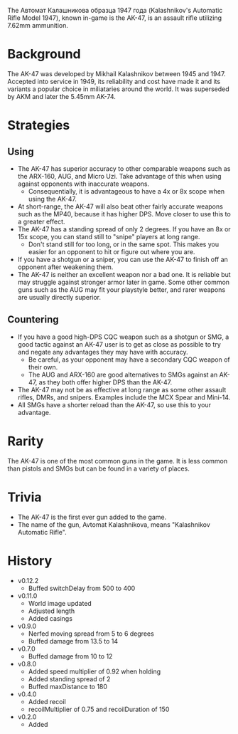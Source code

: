 The Автомат Калашникова образца 1947 года (Kalashnikov's Automatic Rifle Model 1947), known in-game is the AK-47, is an assault rifle utilizing 7.62mm ammunition.

# Background
The AK-47 was developed by Mikhail Kalashnikov between 1945 and 1947. Accepted into service in 1949, its reliability and cost have made it and its variants a popular choice in miliataries around the world. It was superseded by AKM and later the 5.45mm AK-74.

# Strategies
## Using 
- The AK-47 has superior accuracy to other comparable weapons such as the <Link href="/weapons/guns/arx160">ARX-160</Link>, <Link href="/weapons/guns/aug">AUG</Link>, and <Link href="/weapons/guns/micro_uzi">Micro Uzi</Link>. Take advantage of this when using against opponents with inaccurate weapons.
  - Consequentially, it is advantageous to have a 4x or 8x scope when using the AK-47.
- At short-range, the AK-47 will also beat other fairly accurate weapons such as the <Link href="/weapons/guns/mp40">MP40</Link>, because it has higher DPS. Move closer to use this to a greater effect.
- The AK-47 has a standing spread of only 2 degrees. If you have an 8x or 15x scope, you can stand still to "snipe" players at long range.
  - Don't stand still for too long, or in the same spot. This makes you easier for an opponent to hit or figure out where you are.
- If you have a shotgun or a sniper, you can use the AK-47 to finish off an opponent after weakening them.
- The AK-47 is neither an excellent weapon nor a bad one. It is reliable but may struggle against stronger armor later in game. Some other common guns such as the <Link href="/weapons/guns/aug">AUG</Link> may fit your playstyle better, and rarer weapons are usually directly superior.

## Countering
- If you have a good high-DPS CQC weapon such as a shotgun or SMG, a good tactic against an AK-47 user is to get as close as possible to try and negate any advantages they may have with accuracy. 
  - Be careful, as your opponent may have a secondary CQC weapon of their own.
  - The <Link href="/weapons/guns/aug">AUG</Link> and <Link href="/weapons/guns/arx160">ARX-160</Link> are good alternatives to SMGs against an AK-47, as they both offer higher DPS than the AK-47.
- The AK-47 may not be as effective at long range as some other assault rifles, DMRs, and snipers. Examples include the <Link href="/weapons/guns/mcx_spear">MCX Spear</Link> and <Link href="/weapons/guns/mini14">Mini-14</Link>.
- All SMGs have a shorter reload than the AK-47, so use this to your advantage.

# Rarity
The AK-47 is one of the most common guns in the game. It is less common than pistols and SMGs but can be found in a variety of places.

# Trivia
- The AK-47 is the first ever gun added to the game.
- The name of the gun, Avtomat Kalashnikova, means "Kalashnikov Automatic Rifle".

# History
- v0.12.2
  - Buffed switchDelay from 500 to 400
- v0.11.0
  - World image updated
  - Adjusted length
  - Added casings
- v0.9.0
  - Nerfed moving spread from 5 to 6 degrees
  - Buffed damage from 13.5 to 14
- v0.7.0
  - Buffed damage from 10 to 12
- v0.8.0
  - Added speed multiplier of 0.92 when holding
  - Added standing spread of 2
  - Buffed maxDistance to 180
- v0.4.0
  - Added recoil 
  - recoilMultiplier of 0.75 and recoilDuration of 150
- v0.2.0
  - Added
